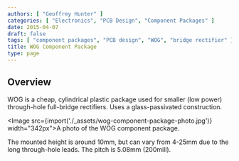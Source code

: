 ```yaml
---
authors: [ "Geoffrey Hunter" ]
categories: [ "Electronics", "PCB Design", "Component Packages" ]
date: 2015-04-07
draft: false
tags: [ "component packages", "PCB design", "WOG", "bridge rectifier" ]
title: WOG Component Package
type: page
---
```



## Overview

WOG is a cheap, cylindrical plastic package used for smaller (low power) through-hole full-bridge rectifiers. Uses a glass-passivated construction.

<Image src={import('./_assets/wog-component-package-photo.jpg')} width="342px">A photo of the WOG component package.</Image>

The mounted height is around 10mm, but can vary from 4-25mm due to the long through-hole leads. The pitch is 5.08mm (200mill).
